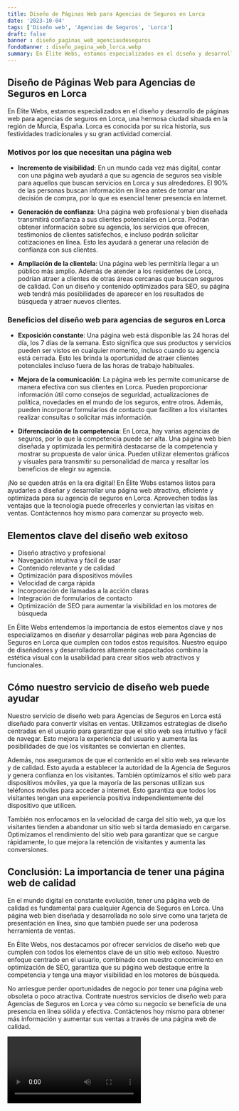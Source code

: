 ```yaml
---
title: Diseño de Páginas Web para Agencias de Seguros en Lorca
date: '2023-10-04'
tags: ['Diseño web', 'Agencias de Seguros', 'Lorca']
draft: false
banner : diseño_paginas_web_agenciasdeseguros
fondoBanner : diseño_pagina_web_lorca.webp
summary: En Élite Webs, estamos especializados en el diseño y desarrollo de páginas web para agencias de seguros en Lorca, una hermosa ciudad situada en la región de Murcia, España. Lorca es conocida por su rica historia, sus festividades tradicionales y su gran actividad comercial.
---
```


## Diseño de Páginas Web para Agencias de Seguros en Lorca

En Élite Webs, estamos especializados en el diseño y desarrollo de páginas web para agencias de seguros en Lorca, una hermosa ciudad situada en la región de Murcia, España. Lorca es conocida por su rica historia, sus festividades tradicionales y su gran actividad comercial.

### Motivos por los que necesitan una página web

- **Incremento de visibilidad**: En un mundo cada vez más digital, contar con una página web ayudará a que su agencia de seguros sea visible para aquellos que buscan servicios en Lorca y sus alrededores. El 90% de las personas buscan información en línea antes de tomar una decisión de compra, por lo que es esencial tener presencia en Internet.

- **Generación de confianza**: Una página web profesional y bien diseñada transmitirá confianza a sus clientes potenciales en Lorca. Podrán obtener información sobre su agencia, los servicios que ofrecen, testimonios de clientes satisfechos, e incluso podrán solicitar cotizaciones en línea. Esto les ayudará a generar una relación de confianza con sus clientes.

- **Ampliación de la clientela**: Una página web les permitiría llegar a un público más amplio. Además de atender a los residentes de Lorca, podrían atraer a clientes de otras áreas cercanas que buscan seguros de calidad. Con un diseño y contenido optimizados para SEO, su página web tendrá más posibilidades de aparecer en los resultados de búsqueda y atraer nuevos clientes.

### Beneficios del diseño web para agencias de seguros en Lorca

- **Exposición constante**: Una página web está disponible las 24 horas del día, los 7 días de la semana. Esto significa que sus productos y servicios pueden ser vistos en cualquier momento, incluso cuando su agencia está cerrada. Esto les brinda la oportunidad de atraer clientes potenciales incluso fuera de las horas de trabajo habituales.

- **Mejora de la comunicación**: La página web les permite comunicarse de manera efectiva con sus clientes en Lorca. Pueden proporcionar información útil como consejos de seguridad, actualizaciones de política, novedades en el mundo de los seguros, entre otros. Además, pueden incorporar formularios de contacto que faciliten a los visitantes realizar consultas o solicitar más información.

- **Diferenciación de la competencia**: En Lorca, hay varias agencias de seguros, por lo que la competencia puede ser alta. Una página web bien diseñada y optimizada les permitirá destacarse de la competencia y mostrar su propuesta de valor única. Pueden utilizar elementos gráficos y visuales para transmitir su personalidad de marca y resaltar los beneficios de elegir su agencia.

¡No se queden atrás en la era digital! En Élite Webs estamos listos para ayudarles a diseñar y desarrollar una página web atractiva, eficiente y optimizada para su agencia de seguros en Lorca. Aprovechen todas las ventajas que la tecnología puede ofrecerles y conviertan las visitas en ventas. Contáctennos hoy mismo para comenzar su proyecto web.

<GifSeo />

<Cta />

## Elementos clave del diseño web exitoso

- Diseño atractivo y profesional
- Navegación intuitiva y fácil de usar
- Contenido relevante y de calidad
- Optimización para dispositivos móviles
- Velocidad de carga rápida
- Incorporación de llamadas a la acción claras
- Integración de formularios de contacto
- Optimización de SEO para aumentar la visibilidad en los motores de búsqueda

En Élite Webs entendemos la importancia de estos elementos clave y nos especializamos en diseñar y desarrollar páginas web para Agencias de Seguros en Lorca que cumplen con todos estos requisitos. Nuestro equipo de diseñadores y desarrolladores altamente capacitados combina la estética visual con la usabilidad para crear sitios web atractivos y funcionales.

## Cómo nuestro servicio de diseño web puede ayudar

Nuestro servicio de diseño web para Agencias de Seguros en Lorca está diseñado para convertir visitas en ventas. Utilizamos estrategias de diseño centradas en el usuario para garantizar que el sitio web sea intuitivo y fácil de navegar. Esto mejora la experiencia del usuario y aumenta las posibilidades de que los visitantes se conviertan en clientes.

Además, nos aseguramos de que el contenido en el sitio web sea relevante y de calidad. Esto ayuda a establecer la autoridad de la Agencia de Seguros y genera confianza en los visitantes. También optimizamos el sitio web para dispositivos móviles, ya que la mayoría de las personas utilizan sus teléfonos móviles para acceder a internet. Esto garantiza que todos los visitantes tengan una experiencia positiva independientemente del dispositivo que utilicen.

También nos enfocamos en la velocidad de carga del sitio web, ya que los visitantes tienden a abandonar un sitio web si tarda demasiado en cargarse. Optimizamos el rendimiento del sitio web para garantizar que se cargue rápidamente, lo que mejora la retención de visitantes y aumenta las conversiones.

## Conclusión: La importancia de tener una página web de calidad

En el mundo digital en constante evolución, tener una página web de calidad es fundamental para cualquier Agencia de Seguros en Lorca. Una página web bien diseñada y desarrollada no solo sirve como una tarjeta de presentación en línea, sino que también puede ser una poderosa herramienta de ventas.

En Élite Webs, nos destacamos por ofrecer servicios de diseño web que cumplen con todos los elementos clave de un sitio web exitoso. Nuestro enfoque centrado en el usuario, combinado con nuestro conocimiento en optimización de SEO, garantiza que su página web destaque entre la competencia y tenga una mayor visibilidad en los motores de búsqueda.

No arriesgue perder oportunidades de negocio por tener una página web obsoleta o poco atractiva. Contrate nuestros servicios de diseño web para Agencias de Seguros en Lorca y vea cómo su negocio se beneficia de una presencia en línea sólida y efectiva. Contáctenos hoy mismo para obtener más información y aumentar sus ventas a través de una página web de calidad.

<Video />

<CtaBot job='Agencias de Seguros' city='Lorca'/>

<Gmaps query='Lorca+españa+maps' />
